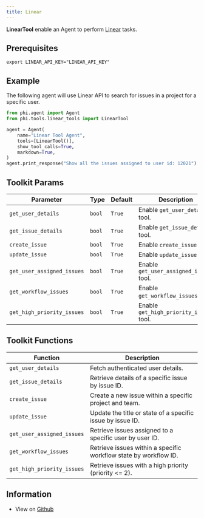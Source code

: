 ```yaml
---
title: Linear
---
```


**LinearTool** enable an Agent to perform [Linear](https://linear.app/) tasks.

## Prerequisites

```shell
export LINEAR_API_KEY="LINEAR_API_KEY"
```

## Example

The following agent will use Linear API to search for issues in a project for a specific user.

```python cookbook/tools/linear_tools.py
from phi.agent import Agent
from phi.tools.linear_tools import LinearTool

agent = Agent(
    name="Linear Tool Agent",
    tools=[LinearTool()],
    show_tool_calls=True,
    markdown=True,
)
agent.print_response("Show all the issues assigned to user id: 12021")

```

## Toolkit Params

| Parameter | Type | Default | Description |
|-----------|------|---------|-------------|
| `get_user_details` | `bool` | `True` | Enable `get_user_details` tool. |
| `get_issue_details` | `bool` | `True` | Enable `get_issue_details` tool. |
| `create_issue` | `bool` | `True` | Enable `create_issue` tool. |
| `update_issue` | `bool` | `True` | Enable `update_issue` tool. |
| `get_user_assigned_issues` | `bool` | `True` | Enable `get_user_assigned_issues` tool. |
| `get_workflow_issues` | `bool` | `True` | Enable `get_workflow_issues` tool. |
| `get_high_priority_issues` | `bool` | `True` | Enable `get_high_priority_issues` tool. |

## Toolkit Functions

| Function | Description |
|----------|-------------|
| `get_user_details` | Fetch authenticated user details. |
| `get_issue_details` | Retrieve details of a specific issue by issue ID. |
| `create_issue` | Create a new issue within a specific project and team. |
| `update_issue` | Update the title or state of a specific issue by issue ID. |
| `get_user_assigned_issues` | Retrieve issues assigned to a specific user by user ID. |
| `get_workflow_issues` | Retrieve issues within a specific workflow state by workflow ID. |
| `get_high_priority_issues` | Retrieve issues with a high priority (priority <= 2). |

## Information

- View on [Github](https://github.com/phidatahq/phidata/blob/main/phi/tools/linear_tools.py)

